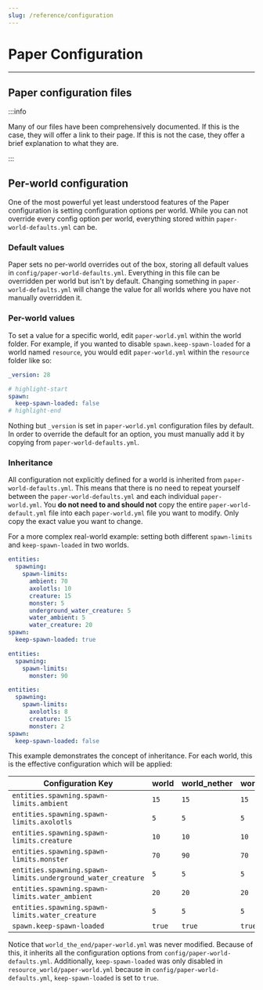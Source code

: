 ```yaml
---
slug: /reference/configuration
---
```


# Paper Configuration


---

## Paper configuration files

:::info

Many of our files have been comprehensively documented. If this is the case, they will offer a link to their page.
If this is not the case, they offer a brief explanation to what they are.

:::

<ConfigurationStructureDiagram/>

## Per-world configuration

One of the most powerful yet least understood features of the Paper configuration is setting
configuration options per world. While you can not override every config option per world,
everything stored within `paper-world-defaults.yml` can be.

### Default values

Paper sets no per-world overrides out of the box, storing all default values in
`config/paper-world-defaults.yml`. Everything in this file can be overridden per world but isn't by
default. Changing something in `paper-world-defaults.yml` will change the value for all worlds where
you have not manually overridden it.

### Per-world values

To set a value for a specific world, edit `paper-world.yml` within the world folder. For example, if
you wanted to disable `spawn.keep-spawn-loaded` for a world named `resource`, you would edit
`paper-world.yml` within the `resource` folder like so:

```yaml title=resource/paper-world.yml
_version: 28

# highlight-start
spawn:
  keep-spawn-loaded: false
# highlight-end
```

Nothing but `_version` is set in `paper-world.yml` configuration files by default. In order to
override the default for an option, you must manually add it by copying from
`paper-world-defaults.yml`.

### Inheritance

All configuration not explicitly defined for a world is inherited from `paper-world-defaults.yml`.
This means that there is no need to repeat yourself between the `paper-world-defaults.yml` and each
individual `paper-world.yml`. You **do not need to and should not** copy the entire
`paper-world-default.yml` file into each `paper-world.yml` file you want to modify. Only copy the
exact value you want to change.

For a more complex real-world example: setting both different `spawn-limits` and `keep-spawn-loaded`
in two worlds.

```yaml title="paper-world-defaults.yml"
entities:
  spawning:
    spawn-limits:
      ambient: 70
      axolotls: 10
      creature: 15
      monster: 5
      underground_water_creature: 5
      water_ambient: 5
      water_creature: 20
spawn:
  keep-spawn-loaded: true
```

```yaml title="world_nether/paper-world.yml"
entities:
  spawning:
    spawn-limits:
      monster: 90
```

```yaml title="resource_world/paper-world.yml"
entities:
  spawning:
    spawn-limits:
      axolotls: 8
      creature: 15
      monster: 2
spawn:
  keep-spawn-loaded: false
```

This example demonstrates the concept of inheritance. For each world, this is the effective
configuration which will be applied:

| Configuration Key                                           | world  | world_nether | world_the_end | resource_world |
|-------------------------------------------------------------|--------|--------------|---------------|----------------|
| `entities.spawning.spawn-limits.ambient`                    | `15`   | `15`         | `15`          | `15`           |
| `entities.spawning.spawn-limits.axolotls`                   | `5`    | `5`          | `5`           | `8`            |
| `entities.spawning.spawn-limits.creature`                   | `10`   | `10`         | `10`          | `15`           |
| `entities.spawning.spawn-limits.monster`                    | `70`   | `90`         | `70`          | `2`            |
| `entities.spawning.spawn-limits.underground_water_creature` | `5`    | `5`          | `5`           | `5`            |
| `entities.spawning.spawn-limits.water_ambient`              | `20`   | `20`         | `20`          | `20`           |
| `entities.spawning.spawn-limits.water_creature`             | `5`    | `5`          | `5`           | `5`            |
| `spawn.keep-spawn-loaded`                                   | `true` | `true`       | `true`        | `false`        |

Notice that `world_the_end/paper-world.yml` was never modified. Because of this, it inherits all the
configuration options from `config/paper-world-defaults.yml`. Additionally, `keep-spawn-loaded` was
only disabled in `resource_world/paper-world.yml` because in `config/paper-world-defaults.yml`,
`keep-spawn-loaded` is set to `true`.
